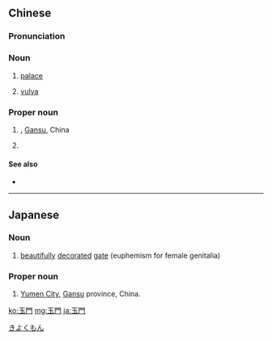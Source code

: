 {{also|玉门}}
==Chinese==
{{zh-forms|s=玉门}}

===Pronunciation===
{{zh-pron
|m=yùmén
|c=juk6 mun4
|cat=n,pn
}}

===Noun===
{{zh-noun}}

# [[palace]]
# {{lb|zh|literary}} [[vulva]]

===Proper noun===
{{zh-proper noun}}

# {{w|Yumen City}}, [[Gansu]], China
# {{zh-alt-name|玉門關}}

====See also====
* {{pedialite|Yumen City}}

{{zh-cat|Cities}}

----

==Japanese==
{{ja-kanjitab|ぎょく|もん|yomi=o}}

===Noun===
{{ja-noun|ぎょくもん}}

# [[beautifully]] [[decorated]] [[gate]] (euphemism for female genitalia)

===Proper noun===
{{ja-pos|ぎょくもん|proper}}

# [[w:Yumen City|Yumen City]], [[Gansu]] province, China.

[[Category:ja:Cities|きよくもん]]

[[ko:玉門]]
[[mg:玉門]]
[[ja:玉門]]